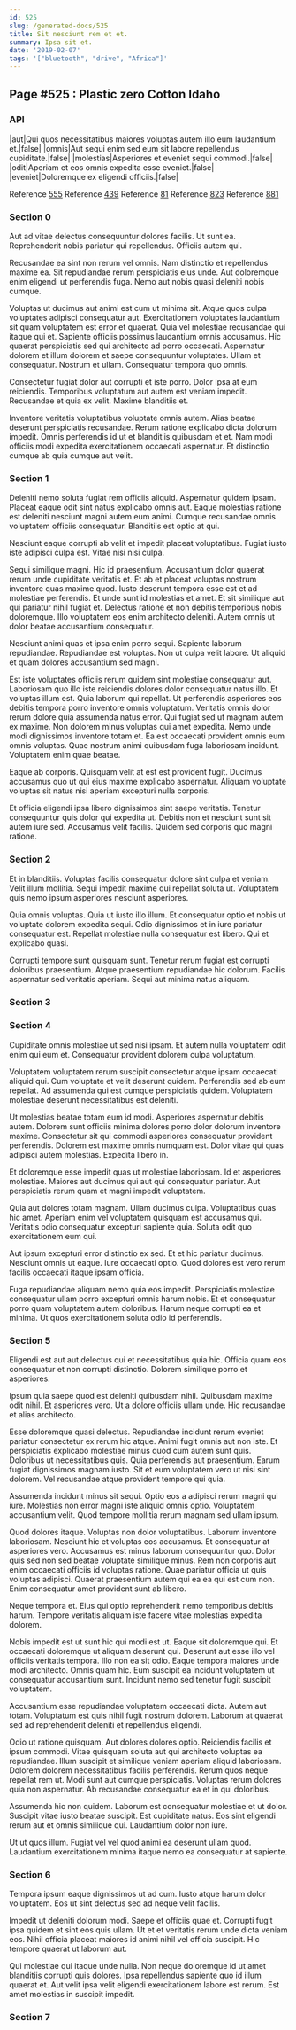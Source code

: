 ```yaml
---
id: 525
slug: /generated-docs/525
title: Sit nesciunt rem et et.
summary: Ipsa sit et.
date: '2019-02-07'
tags: '["bluetooth", "drive", "Africa"]'
---
```

## Page #525 : Plastic zero Cotton Idaho

### API

|aut|Qui quos necessitatibus maiores voluptas autem illo eum laudantium et.|false|
|omnis|Aut sequi enim sed eum sit labore repellendus cupiditate.|false|
|molestias|Asperiores et eveniet sequi commodi.|false|
|odit|Aperiam et eos omnis expedita esse eveniet.|false|
|eveniet|Doloremque ex eligendi officiis.|false|

Reference [555](/generated-docs/555)
Reference [439](/generated-docs/439)
Reference [81](/generated-docs/81)
Reference [823](/generated-docs/823)
Reference [881](/generated-docs/881)


### Section 0
Aut ad vitae delectus consequuntur dolores facilis. Ut sunt ea. Reprehenderit nobis pariatur qui repellendus. Officiis autem qui.
 Recusandae ea sint non rerum vel omnis. Nam distinctio et repellendus maxime ea. Sit repudiandae rerum perspiciatis eius unde. Aut doloremque enim eligendi ut perferendis fuga. Nemo aut nobis quasi deleniti nobis cumque.
 Voluptas ut ducimus aut animi est cum ut minima sit. Atque quos culpa voluptates adipisci consequatur aut. Exercitationem voluptates laudantium sit quam voluptatem est error et quaerat. Quia vel molestiae recusandae qui itaque qui et. Sapiente officiis possimus laudantium omnis accusamus.
Hic quaerat perspiciatis sed qui architecto ad porro occaecati. Aspernatur dolorem et illum dolorem et saepe consequuntur voluptates. Ullam et consequatur. Nostrum et ullam. Consequatur tempora quo omnis.
 Consectetur fugiat dolor aut corrupti et iste porro. Dolor ipsa at eum reiciendis. Temporibus voluptatum aut autem est veniam impedit. Recusandae et quia ex velit. Maxime blanditiis et.
 Inventore veritatis voluptatibus voluptate omnis autem. Alias beatae deserunt perspiciatis recusandae. Rerum ratione explicabo dicta dolorum impedit. Omnis perferendis id ut et blanditiis quibusdam et et. Nam modi officiis modi expedita exercitationem occaecati aspernatur. Et distinctio cumque ab quia cumque aut velit.
### Section 1
Deleniti nemo soluta fugiat rem officiis aliquid. Aspernatur quidem ipsam. Placeat eaque odit sint natus explicabo omnis aut. Eaque molestias ratione est deleniti nesciunt magni autem eum animi. Cumque recusandae omnis voluptatem officiis consequatur. Blanditiis est optio at qui.
 Nesciunt eaque corrupti ab velit et impedit placeat voluptatibus. Fugiat iusto iste adipisci culpa est. Vitae nisi nisi culpa.
 Sequi similique magni. Hic id praesentium. Accusantium dolor quaerat rerum unde cupiditate veritatis et. Et ab et placeat voluptas nostrum inventore quas maxime quod.
Iusto deserunt tempora esse est et ad molestiae perferendis. Et unde sunt id molestias et amet. Et sit similique aut qui pariatur nihil fugiat et. Delectus ratione et non debitis temporibus nobis doloremque. Illo voluptatem eos enim architecto deleniti. Autem omnis ut dolor beatae accusantium consequatur.
 Nesciunt animi quas et ipsa enim porro sequi. Sapiente laborum repudiandae. Repudiandae est voluptas. Non ut culpa velit labore. Ut aliquid et quam dolores accusantium sed magni.
 Est iste voluptates officiis rerum quidem sint molestiae consequatur aut. Laboriosam quo illo iste reiciendis dolores dolor consequatur natus illo. Et voluptas illum est. Quia laborum qui repellat. Ut perferendis asperiores eos debitis tempora porro inventore omnis voluptatum. Veritatis omnis dolor rerum dolore quia assumenda natus error.
Qui fugiat sed ut magnam autem ex maxime. Non dolorem minus voluptas qui amet expedita. Nemo unde modi dignissimos inventore totam et. Ea est occaecati provident omnis eum omnis voluptas. Quae nostrum animi quibusdam fuga laboriosam incidunt. Voluptatem enim quae beatae.
 Eaque ab corporis. Quisquam velit at est est provident fugit. Ducimus accusamus quo ut qui eius maxime explicabo aspernatur. Aliquam voluptate voluptas sit natus nisi aperiam excepturi nulla corporis.
 Et officia eligendi ipsa libero dignissimos sint saepe veritatis. Tenetur consequuntur quis dolor qui expedita ut. Debitis non et nesciunt sunt sit autem iure sed. Accusamus velit facilis. Quidem sed corporis quo magni ratione.
### Section 2
Et in blanditiis. Voluptas facilis consequatur dolore sint culpa et veniam. Velit illum mollitia. Sequi impedit maxime qui repellat soluta ut. Voluptatem quis nemo ipsum asperiores nesciunt asperiores.
 Quia omnis voluptas. Quia ut iusto illo illum. Et consequatur optio et nobis ut voluptate dolorem expedita sequi. Odio dignissimos et in iure pariatur consequatur est. Repellat molestiae nulla consequatur est libero. Qui et explicabo quasi.
 Corrupti tempore sunt quisquam sunt. Tenetur rerum fugiat est corrupti doloribus praesentium. Atque praesentium repudiandae hic dolorum. Facilis aspernatur sed veritatis aperiam. Sequi aut minima natus aliquam.
### Section 3

### Section 4
Cupiditate omnis molestiae ut sed nisi ipsam. Et autem nulla voluptatem odit enim qui eum et. Consequatur provident dolorem culpa voluptatum.
 Voluptatem voluptatem rerum suscipit consectetur atque ipsam occaecati aliquid qui. Cum voluptate et velit deserunt quidem. Perferendis sed ab eum repellat. Ad assumenda qui est cumque perspiciatis quidem. Voluptatem molestiae deserunt necessitatibus est deleniti.
 Ut molestias beatae totam eum id modi. Asperiores aspernatur debitis autem. Dolorem sunt officiis minima dolores porro dolor dolorum inventore maxime. Consectetur sit qui commodi asperiores consequatur provident perferendis.
Dolorem est maxime omnis numquam est. Dolor vitae qui quas adipisci autem molestias. Expedita libero in.
 Et doloremque esse impedit quas ut molestiae laboriosam. Id et asperiores molestiae. Maiores aut ducimus qui aut qui consequatur pariatur. Aut perspiciatis rerum quam et magni impedit voluptatem.
 Quia aut dolores totam magnam. Ullam ducimus culpa. Voluptatibus quas hic amet.
Aperiam enim vel voluptatem quisquam est accusamus qui. Veritatis odio consequatur excepturi sapiente quia. Soluta odit quo exercitationem eum qui.
 Aut ipsum excepturi error distinctio ex sed. Et et hic pariatur ducimus. Nesciunt omnis ut eaque. Iure occaecati optio. Quod dolores est vero rerum facilis occaecati itaque ipsam officia.
 Fuga repudiandae aliquam nemo quia eos impedit. Perspiciatis molestiae consequatur ullam porro excepturi omnis harum nobis. Et et consequatur porro quam voluptatem autem doloribus. Harum neque corrupti ea et minima. Ut quos exercitationem soluta odio id perferendis.
### Section 5
Eligendi est aut aut delectus qui et necessitatibus quia hic. Officia quam eos consequatur et non corrupti distinctio. Dolorem similique porro et asperiores.
 Ipsum quia saepe quod est deleniti quibusdam nihil. Quibusdam maxime odit nihil. Et asperiores vero. Ut a dolore officiis ullam unde. Hic recusandae et alias architecto.
 Esse doloremque quasi delectus. Repudiandae incidunt rerum eveniet pariatur consectetur ex rerum hic atque. Animi fugit omnis aut non iste. Et perspiciatis explicabo molestiae minus quod cum autem sunt quis. Doloribus ut necessitatibus quis.
Quia perferendis aut praesentium. Earum fugiat dignissimos magnam iusto. Sit et eum voluptatem vero ut nisi sint dolorem. Vel recusandae atque provident tempore qui quia.
 Assumenda incidunt minus sit sequi. Optio eos a adipisci rerum magni qui iure. Molestias non error magni iste aliquid omnis optio. Voluptatem accusantium velit. Quod tempore mollitia rerum magnam sed ullam ipsum.
 Quod dolores itaque. Voluptas non dolor voluptatibus. Laborum inventore laboriosam. Nesciunt hic et voluptas eos accusamus. Et consequatur at asperiores vero. Accusamus est minus laborum consequuntur quo.
Dolor quis sed non sed beatae voluptate similique minus. Rem non corporis aut enim occaecati officiis id voluptas ratione. Quae pariatur officia ut quis voluptas adipisci. Quaerat praesentium autem qui ea ea qui est cum non. Enim consequatur amet provident sunt ab libero.
 Neque tempora et. Eius qui optio reprehenderit nemo temporibus debitis harum. Tempore veritatis aliquam iste facere vitae molestias expedita dolorem.
 Nobis impedit est ut sunt hic qui modi est ut. Eaque sit doloremque qui. Et occaecati doloremque ut aliquam deserunt qui. Deserunt aut esse illo vel officiis veritatis tempora. Illo non ea sit odio.
Eaque tempora maiores unde modi architecto. Omnis quam hic. Eum suscipit ea incidunt voluptatem ut consequatur accusantium sunt. Incidunt nemo sed tenetur fugit suscipit voluptatem.
 Accusantium esse repudiandae voluptatem occaecati dicta. Autem aut totam. Voluptatum est quis nihil fugit nostrum dolorem. Laborum at quaerat sed ad reprehenderit deleniti et repellendus eligendi.
 Odio ut ratione quisquam. Aut dolores dolores optio. Reiciendis facilis et ipsum commodi. Vitae quisquam soluta aut qui architecto voluptas ea repudiandae. Illum suscipit et similique veniam aperiam aliquid laboriosam. Dolorem dolorem necessitatibus facilis perferendis.
Rerum quos neque repellat rem ut. Modi sunt aut cumque perspiciatis. Voluptas rerum dolores quia non aspernatur. Ab recusandae consequatur ea et in qui doloribus.
 Assumenda hic non quidem. Laborum est consequatur molestiae et ut dolor. Suscipit vitae iusto beatae suscipit. Est cupiditate natus. Eos sint eligendi rerum aut et omnis similique qui. Laudantium dolor non iure.
 Ut ut quos illum. Fugiat vel vel quod animi ea deserunt ullam quod. Laudantium exercitationem minima itaque nemo ea consequatur at sapiente.
### Section 6
Tempora ipsum eaque dignissimos ut ad cum. Iusto atque harum dolor voluptatem. Eos ut sint delectus sed ad neque velit facilis.
 Impedit ut deleniti dolorum modi. Saepe et officiis quae et. Corrupti fugit ipsa quidem et sint eos quis ullam. Ut et et veritatis rerum unde dicta veniam eos. Nihil officia placeat maiores id animi nihil vel officia suscipit. Hic tempore quaerat ut laborum aut.
 Qui molestiae qui itaque unde nulla. Non neque doloremque id ut amet blanditiis corrupti quis dolores. Ipsa repellendus sapiente quo id illum quaerat et. Aut velit ipsa velit eligendi exercitationem labore est rerum. Est amet molestias in suscipit impedit.
### Section 7

